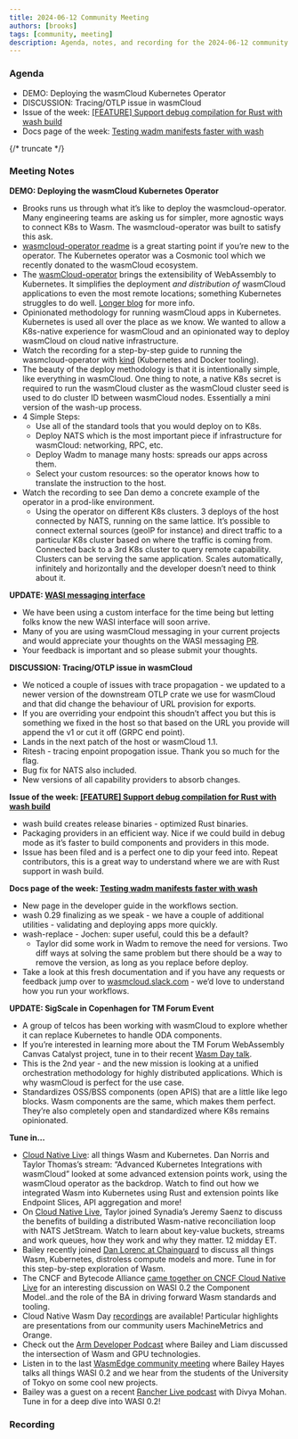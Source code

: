 ```yaml
---
title: 2024-06-12 Community Meeting
authors: [brooks]
tags: [community, meeting]
description: Agenda, notes, and recording for the 2024-06-12 community meeting
---
```



### Agenda

- DEMO: Deploying the wasmCloud Kubernetes Operator
- DISCUSSION: Tracing/OTLP issue in wasmCloud
- Issue of the week: [[FEATURE] Support debug compilation for Rust with wash build](https://github.com/wasmCloud/wasmCloud/issues/2298)
- Docs page of the week: [Testing wadm manifests faster with wash](https://wasmcloud.com/docs/developer/workflow#testing-wadm-manifests-faster-with-wash)

{/* truncate */}

### Meeting Notes

**DEMO: Deploying the wasmCloud Kubernetes Operator**

- Brooks runs us through what it’s like to deploy the wasmcloud-operator. Many engineering teams are asking us for simpler, more agnostic ways to connect K8s to Wasm. The wasmcloud-operator was built to satisfy this ask.
- [wasmcloud-operator readme](https://github.com/wasmCloud/wasmcloud-operator#wasmcloud-operator) is a great starting point if you’re new to the operator. The Kubernetes operator was a Cosmonic tool which we recently donated to the wasmCloud ecosystem.
- The [wasmCloud-operator](https://wasmcloud.com/docs/1.0/category/operator-guide) brings the extensibility of WebAssembly to Kubernetes. It simplifies the deployment *and distribution of* wasmCloud applications to even the most remote locations; something Kubernetes struggles to do well. [Longer blog](https://wasmcloud.com/blog/wasmcloud-operator-is-here) for more info.
- Opinionated methodology for running wasmCloud apps in Kubernetes. Kubernetes is used all over the place as we know. We wanted to allow a K8s-native experience for wasmCloud and an opinionated way to deploy wasmCloud on cloud native infrastructure.
- Watch the recording for a step-by-step guide to running the wasmcloud-operator with [kind](https://kind.sigs.k8s.io/) (Kubernetes and Docker tooling).
- The beauty of the deploy methodology is that it is intentionally simple, like everything in wasmCloud. One thing to note, a native K8s secret is required to run the wasmCloud cluster as the wasmCloud cluster seed is used to do cluster ID between wasmCloud nodes. Essentially a mini version of the wash-up process.
- 4 Simple Steps:
    - Use all of the standard tools that you would deploy on to K8s.
    - Deploy NATS which is the most important piece if infrastructure for wasmCloud: networking, RPC, etc.
    - Deploy Wadm to manage many hosts: spreads our apps across them.
    - Select your custom resources: so the operator knows how to translate the instruction to the host.
- Watch the recording to see Dan demo a concrete example of the operator in a prod-like environment.
    - Using the operator on different K8s clusters. 3 deploys of the host connected by NATS, running on the same lattice. It’s possible to connect external sources (geoIP for instance) and direct traffic to a particular K8s cluster based on where the traffic is coming from. Connected back to a 3rd K8s cluster to query remote capability. Clusters can be serving the same application. Scales automatically, infinitely and horizontally and the developer doesn’t need to think about it.

**UPDATE: [WASI messaging interface](https://github.com/WebAssembly/wasi-messaging/pull/23/files)**

- We have been using a custom interface for the time being but letting folks know the new WASI interface will soon arrive.
- Many of you are using wasmCloud messaging in your current projects and would appreciate your thoughts on the WASI messaging [PR](https://github.com/WebAssembly/wasi-messaging/pull/23/files).
- Your feedback is important and so please submit your thoughts.

**DISCUSSION: Tracing/OTLP issue in wasmCloud**

- We noticed a couple of issues with trace propagation - we updated to a newer version of the downstream OTLP crate we use for wasmCloud and that did change the behaviour of URL provision for exports.
- If you are overriding your endpoint this shoudn’t affect you but this is something we fixed in the host so that based on the URL you provide will append the v1 or cut it off (GRPC end point).
- Lands in the next patch of the host or wasmCloud 1.1.
- Ritesh - tracing enpoint propogation issue. Thank you so much for the flag.
- Bug fix for NATS also included.
- New versions of all capability providers to absorb changes.

**Issue of the week: [[FEATURE] Support debug compilation for Rust with wash build](https://github.com/wasmCloud/wasmCloud/issues/2298)**

- wash build creates release binaries - optimized Rust binaries.
- Packaging providers in an efficient way. Nice if we could build in debug mode as it’s faster to build components and providers in this mode.
- Issue has been filed and is a perfect one to dip your feed into. Repeat contributors, this is a great way to understand where we are with Rust support in wash build.

**Docs page of the week: [Testing wadm manifests faster with wash](https://wasmcloud.com/docs/developer/workflow#testing-wadm-manifests-faster-with-wash)**

- New page in the developer guide in the workflows section.
- wash 0.29 finalizing as we speak - we have a couple of additional utilities - validating and deploying apps more quickly.
- wash-replace - Jochen: super useful, could this be a default?
    - Taylor did some work in Wadm to remove the need for versions. Two diff ways at solving the same problem but there should be a way to remove the version, as long as you replace before deploy.
- Take a look at this fresh documentation and if you have any requests or feedback jump over to  [wasmcloud.slack.com](http://wasmcloud.slack.com) - we’d love to understand how you run your workflows.

**UPDATE: SigScale in Copenhagen for TM Forum Event**

- A group of telcos has been working with wasmCloud to explore whether it can replace Kubernetes to handle ODA components.
- If you’re interested in learning more about the TM Forum WebAssembly Canvas Catalyst project, tune in to their recent [Wasm Day talk](https://www.youtube.com/watch?v=fQdkNGZqYZA&list=PLj6h78yzYM2MQteKoXxICTWiUdZYEw6RI&index=7).
- This is the 2nd year - and the new mission is looking at a unified orchestration methodology for highly distributed applications. Which is why wasmCloud is perfect for the use case.
- Standardizes OSS/BSS components (open APIS) that are a little like lego blocks. Wasm components are the same, which makes them perfect. They’re also completely open and standardized where K8s remains opinionated.

**Tune in…**

- [Cloud Native Live](https://community.cncf.io/events/details/cncf-cncf-online-programs-presents-cloud-native-live-advanced-kubernetes-integrations-with-wasmcloud/): all things Wasm and Kubernetes. Dan Norris and Taylor Thomas’s stream: “Advanced Kubernetes Integrations with wasmCloud” looked at some advanced extension points work, using the wasmCloud operator as the backdrop. Watch to find out how we integrated Wasm into Kubernetes using Rust and extension points like Endpoint Slices, API aggregation and more!
- On [Cloud Native Live](https://community.cncf.io/events/details/cncf-cncf-online-programs-presents-cloud-native-live-advanced-nats-building-a-wasm-native-reconciliation-loop/), Taylor joined Synadia’s Jeremy Saenz to discuss the benefits of building a distributed Wasm-native reconciliation loop with NATS JetStream. Watch to learn about key-value buckets, streams and work queues, how they work and why they matter. 12 midday ET.
- Bailey recently joined [Dan Lorenc at Chainguard](https://www.linkedin.com/events/chainguardxcosmonic-wasmcloud-d7191086372173086720/about/) to discuss all things Wasm, Kubernetes, distroless compute models and more. Tune in for this step-by-step exploration of Wasm.
- The CNCF and Bytecode Alliance [came together on CNCF Cloud Native Live](https://www.youtube.com/watch?v=5Nv51foQ1mQ) for an interesting discussion on WASI 0.2 the Component Model..and the role of the BA in driving forward Wasm standards and tooling.
- Cloud Native Wasm Day [recordings](https://youtube.com/playlist?list=PLj6h78yzYM2MQteKoXxICTWiUdZYEw6RI&feature=shared) are available! Particular highlights are presentations from our community users MachineMetrics and Orange.
- Check out the [Arm Developer Podcast](https://www.youtube.com/watch?v=iDTHXGuqXAI) where Bailey and Liam discussed the intersection of Wasm and GPU technologies.
- Listen in to the last [WasmEdge community meeting](https://youtu.be/ttiE7g2Ojuk) where Bailey Hayes talks all things WASI 0.2 and we hear from the students of the University of Tokyo on some cool new projects.
- Bailey was a guest on a recent [Rancher Live podcast](https://www.youtube.com/watch?v=SPdzvL59tIA) with Divya Mohan. Tune in for a deep dive into WASI 0.2!

### Recording

<ReactPlayer url='https://www.youtube.com/watch?v=DVCMizUbUzc' controls />
